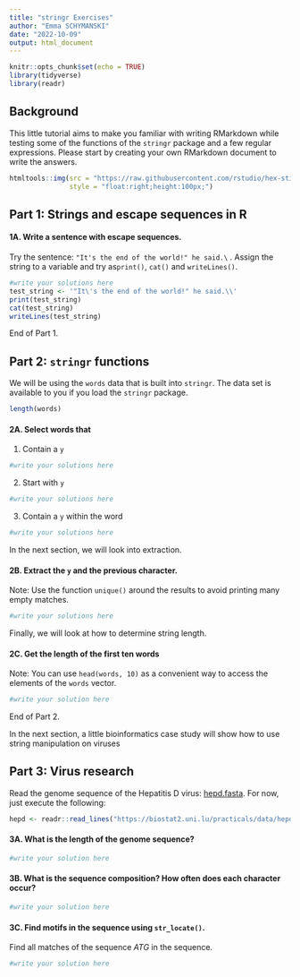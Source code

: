 ```yaml
---
title: "stringr Exercises"
author: "Emma SCHYMANSKI"
date: "2022-10-09"
output: html_document
---
```


```r
knitr::opts_chunk$set(echo = TRUE)
library(tidyverse)
library(readr)
```

## Background

This little tutorial aims to make you familiar with writing 
RMarkdown while testing some of the functions of the `stringr` 
package and a few regular expressions. Please start by creating 
your own RMarkdown document to write the answers. 

```r
htmltools::img(src = "https://raw.githubusercontent.com/rstudio/hex-stickers/999a52ccc6b53d8a620a5f930e4f9e68492d346d/PNG/stringr.png",
               style = "float:right;height:100px;")
```

## Part 1: Strings and escape sequences in R

#### 1A. Write a sentence with escape sequences.
Try the sentence: `"It's the end of the world!" he said.\` . 
Assign the string to a variable and try as`print()`, `cat()` and `writeLines()`.

```r
#write your solutions here
test_string <- '"It\'s the end of the world!" he said.\\'
print(test_string)
cat(test_string)
writeLines(test_string)
```

End of Part 1. 


## Part 2: `stringr` functions 
We will be using the `words` data that is built into `stringr`. 
The data set is available to you if you load the `stringr` package.

```r
length(words)
```

#### 2A. Select words that
1. Contain a `y`

```r
#write your solutions here
```


2. Start with `y`
```r
#write your solutions here
```


3. Contain a `y` within the word

```r
#write your solutions here
```


In the next section, we will look into extraction.

#### 2B. Extract the `y` and the previous character.

Note: Use the function `unique()` around the results to avoid printing many empty matches.

```r
#write your solutions here
```


Finally, we will look at how to determine string length. 

#### 2C. Get the length of the first ten words

Note: You can use `head(words, 10)` as a convenient way to access the elements of the `words` vector.

```r
#write your solution here
```

End of Part 2. 

In the next section, a little bioinformatics case study will show
how to use string manipulation on viruses 


## Part 3: Virus research 

Read the genome sequence of the Hepatitis D virus: [hepd.fasta](https://biostat2.uni.lu/practicals/data/hepd.fasta).
For now, just execute the following:

```r
hepd <- readr::read_lines("https://biostat2.uni.lu/practicals/data/hepd.fasta")
```

#### 3A. What is the length of the genome sequence?

```r
#write your solution here
```


#### 3B. What is the sequence composition? How often does each character occur?

```r
#write your solution here
```

#### 3C. Find motifs in the sequence using `str_locate()`. 

Find all matches of the sequence $ATG$ in the sequence. 

```r
#write your solution here
```

